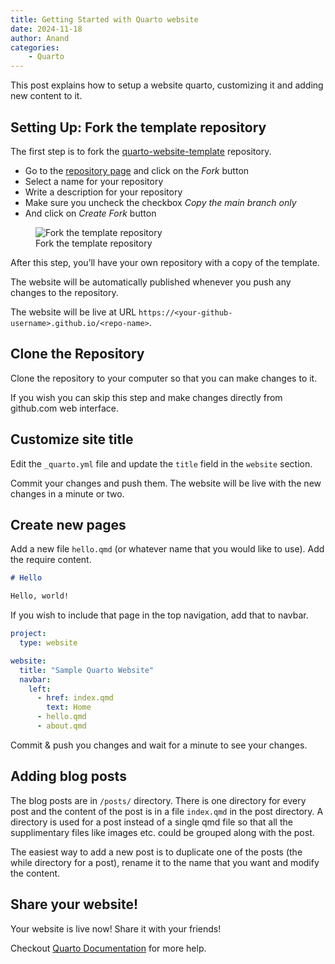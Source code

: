 ```yaml
---
title: Getting Started with Quarto website
date: 2024-11-18
author: Anand
categories:
    - Quarto
---
```


This post explains how to setup a website quarto, customizing it and adding new content to it.

## Setting Up: Fork the template repository

The first step is to fork the [quarto-website-template][1] repository.

* Go to the [repository page][1] and click on the _Fork_ button
* Select a name for your repository
* Write a description for your repository
* Make sure you uncheck the checkbox _Copy the main branch only_
* And click on _Create Fork_ button


![Fork the template repository](fork-repo.png){.border}


[1]: https://github.com/anandology/quarto-website-template

After this step, you'll have your own repository with a copy of the template.

The website will be automatically published whenever you push any changes to the repository.

The website will be live at URL `https://<your-github-username>.github.io/<repo-name>`.

## Clone the Repository

Clone the repository to your computer so that you can make changes to it.

If you wish you can skip this step and make changes directly from github.com web interface.

## Customize site title

Edit the `_quarto.yml` file and update the `title` field in the `website` section.

Commit your changes and push them. The website will be live with the new changes in a minute or two.

## Create new pages

Add a new file `hello.qmd` (or whatever name that you would like to use). Add the require content.

```.md
# Hello

Hello, world!
```

If you wish to include that page in the top navigation, add that to navbar.

```yaml
project:
  type: website

website:
  title: "Sample Quarto Website"
  navbar:
    left:
      - href: index.qmd
        text: Home
      - hello.qmd
      - about.qmd
```

Commit & push you changes and wait for a minute to see your changes.

## Adding blog posts

The blog posts are in `/posts/` directory. There is one directory for every post and the content of the post is in a file `index.qmd` in the post directory. A directory is used for a post instead of a single qmd file so that all the supplimentary files like images etc. could be grouped along with the post.

The easiest way to add a new post is to duplicate one of the posts (the while directory for a post), rename it to the name that you want and modify the content.

## Share your website!

Your website is live now! Share it with your friends!

Checkout [Quarto Documentation](https://quarto.org/docs/guide/) for more help.